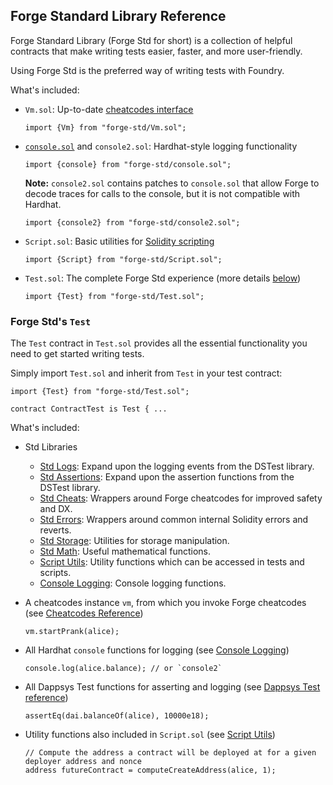 ## Forge Standard Library Reference

Forge Standard Library (Forge Std for short) is a collection of helpful contracts that make writing tests easier, faster, and more user-friendly.

Using Forge Std is the preferred way of writing tests with Foundry.

What's included:

- `Vm.sol`: Up-to-date [cheatcodes interface](../../cheatcodes/#cheatcodes-interface)

  ```solidity
  import {Vm} from "forge-std/Vm.sol";
  ```

- [`console.sol`](/reference/forge-std/console-log.mdx) and `console2.sol`: Hardhat-style logging functionality

  ```solidity
  import {console} from "forge-std/console.sol";
  ```

  **Note:** `console2.sol` contains patches to `console.sol` that allow Forge to decode traces for calls to the console, but it is not compatible with Hardhat.

  ```solidity
  import {console2} from "forge-std/console2.sol";
  ```

- `Script.sol`: Basic utilities for [Solidity scripting](/reference/guides/scripting-with-solidity.mdx)

  ```solidity
  import {Script} from "forge-std/Script.sol";
  ```

- `Test.sol`: The complete Forge Std experience (more details [below](#forge-stds-test))

  ```solidity
  import {Test} from "forge-std/Test.sol";
  ```

### Forge Std's `Test`

The `Test` contract in `Test.sol` provides all the essential functionality you need to get started writing tests.

Simply import `Test.sol` and inherit from `Test` in your test contract:

```solidity
import {Test} from "forge-std/Test.sol";

contract ContractTest is Test { ...
```

What's included:

- Std Libraries

  - [Std Logs](/reference/forge-std/std-logs.mdx): Expand upon the logging events from the DSTest library.
  - [Std Assertions](/reference/forge-std/std-assertions.mdx): Expand upon the assertion functions from the DSTest library.
  - [Std Cheats](/reference/forge-std/std-cheats.mdx): Wrappers around Forge cheatcodes for improved safety and DX.
  - [Std Errors](/reference/forge-std/std-errors.mdx): Wrappers around common internal Solidity errors and reverts.
  - [Std Storage](/reference/forge-std/std-storage.mdx): Utilities for storage manipulation.
  - [Std Math](/reference/forge-std/std-math.mdx): Useful mathematical functions.
  - [Script Utils](/reference/forge-std/script-utils.mdx): Utility functions which can be accessed in tests and scripts.
  - [Console Logging](/reference/forge-std/console-log.mdx): Console logging functions.

- A cheatcodes instance `vm`, from which you invoke Forge cheatcodes (see [Cheatcodes Reference](../../cheatcodes/))

  ```solidity
  vm.startPrank(alice);
  ```

- All Hardhat `console` functions for logging (see [Console Logging](/reference/forge-std/console-log.mdx))

  ```solidity
  console.log(alice.balance); // or `console2`
  ```

- All Dappsys Test functions for asserting and logging (see [Dappsys Test reference](/reference/ds-test.mdx))

  ```solidity
  assertEq(dai.balanceOf(alice), 10000e18);
  ```

- Utility functions also included in `Script.sol` (see [Script Utils](/reference/forge-std/script-utils.mdx))

  ```solidity
  // Compute the address a contract will be deployed at for a given deployer address and nonce
  address futureContract = computeCreateAddress(alice, 1);
  ```
